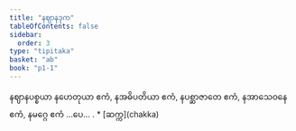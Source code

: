 ```yaml
---
title: "နဈာနဒုက"
tableOfContents: false
sidebar:
  order: 3
type: "tipitaka"
basket: "ab"
book: "p1-1"
---
```



<DynamicBreadcrumb />

<Division number="230" book="p1-1" e="ch" v="36" p="65">

<Paragraph number="745" book="p1-1">
နဈာနပစ္စယာ နဟေတုယာ ဧကံ, နအဓိပတိယာ ဧကံ, နပစ္ဆာဇာတေ ဧကံ, နအာသေဝနေ ဧကံ, နမဂ္ဂေ ဧကံ …ပေ… .

</Paragraph>
</Division>

<TableOfContents book="p1-1">
* [ဆက္က](chakka)
</TableOfContents>
